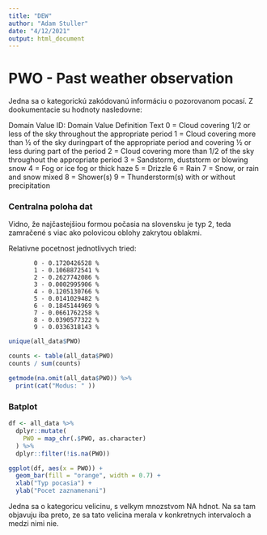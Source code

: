```yaml
---
title: "DEW"
author: "Adam Stuller"
date: "4/12/2021"
output: html_document
---
```


# PWO - Past weather observation

Jedna sa o kategorickú zakódovanú informáciu o pozorovanom pocasí. Z dookumentacie su hodnoty nasledovne: 

Domain Value ID: Domain Value Definition Text 
0 = Cloud covering 1/2 or less of the sky throughout the appropriate period 
1 = Cloud covering more than ½ of the sky duringpart of the appropriate period and covering ½ or less during part of the period 
2 = Cloud covering more than 1/2 of the sky throughout the appropriate period 
3 = Sandstorm, duststorm or blowing snow 
4 = Fog or ice fog or thick haze 
5 = Drizzle
6 = Rain
7 = Snow, or rain and snow mixed 
8 = Shower(s) 
9 = Thunderstorm(s) with or without precipitation

### Centralna poloha dat

Vidno, že najčastejšiou formou počasia na slovensku je typ 2, teda zamračené s viac ako polovicou oblohy zakrytou oblakmi.

Relativne pocetnost jednotlivych tried: 

           0 - 0.1720426528 %       
           1 - 0.1068872541 %
           2 - 0.2627742086 %     
           3 - 0.0002995906 %
           4 - 0.1205130766 %        
           5 - 0.0141029482 %       
           6 - 0.1845144969 %       
           7 - 0.0661762258 %
           8 - 0.0390577322 %   
           9 - 0.0336318143 %
  

```r
unique(all_data$PWO)

counts <- table(all_data$PWO)
counts / sum(counts)

getmode(na.omit(all_data$PWO)) %>%
  print(cat("Modus: " ))

``` 


### Batplot 

```r
df <- all_data %>%
  dplyr::mutate(
    PWO = map_chr(.$PWO, as.character)
  ) %>% 
  dplyr::filter(!is.na(PWO))

ggplot(df, aes(x = PWO)) + 
  geom_bar(fill = "orange", width = 0.7) +
  xlab("Typ pocasia") + 
  ylab("Pocet zaznamenani")
```


Jedna sa o kategoricu velicinu, s velkym mnozstvom NA hdnot. Na sa tam objavuju iba preto, ze sa tato velicina merala v konkretnych intervaloch a medzi nimi nie. 